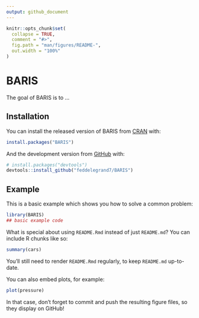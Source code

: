 ```yaml
---
output: github_document
---
```


<!-- README.md is generated from README.Rmd. Please edit that file -->

```r
knitr::opts_chunk$set(
  collapse = TRUE,
  comment = "#>",
  fig.path = "man/figures/README-",
  out.width = "100%"
)
```
# BARIS

<!-- badges: start -->
<!-- badges: end -->

The goal of BARIS is to ...

## Installation

You can install the released version of BARIS from [CRAN](https://CRAN.R-project.org) with:

``` r
install.packages("BARIS")
```

And the development version from [GitHub](https://github.com/) with:

``` r
# install.packages("devtools")
devtools::install_github("feddelegrand7/BARIS")
```
## Example

This is a basic example which shows you how to solve a common problem:

```r
library(BARIS)
## basic example code
```

What is special about using `README.Rmd` instead of just `README.md`? You can include R chunks like so:

```r
summary(cars)
```

You'll still need to render `README.Rmd` regularly, to keep `README.md` up-to-date.

You can also embed plots, for example:

```r
plot(pressure)
```

In that case, don't forget to commit and push the resulting figure files, so they display on GitHub!
